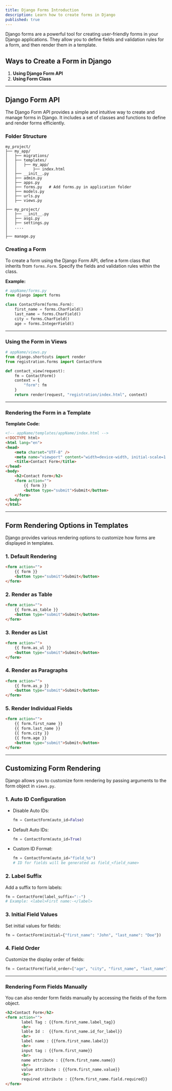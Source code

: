 ```yaml
---
title: Django Forms Introduction
description: Learn how to create forms in Django
published: true
---
```



Django forms are a powerful tool for creating user-friendly forms in your Django applications. They allow you to define fields and validation rules for a form, and then render them in a template.


## Ways to Create a Form in Django

1. **Using Django Form API**  
2. **Using Form Class**

---

## Django Form API

The Django Form API provides a simple and intuitive way to create and manage forms in Django. It includes a set of classes and functions to define and render forms efficiently.

### **Folder Structure**

```plaintext
my_project/
├── my_app/
│   ├── migrations/            
│   ├── templates/             
│   │   ├── my_app/
│   │       ├── index.html      
│   ├── __init__.py          
│   ├── admin.py               
│   ├── apps.py                
│   ├── forms.py   # Add forms.py in application folder           
│   ├── models.py              
│   ├── urls.py               
│   ├── views.py                         
│
├── my_project/
│   ├── __init__.py            
│   ├── asgi.py                
│   ├── settings.py            
│   ....                 
│                    
├── manage.py                          
```

### **Creating a Form**

To create a form using the Django Form API, define a form class that inherits from `forms.Form`. Specify the fields and validation rules within the class.

**Example:**

```python
# appName/forms.py
from django import forms

class ContactForm(forms.Form):
    first_name = forms.CharField()
    last_name = forms.CharField()
    city = forms.CharField()
    age = forms.IntegerField()
```

---

### **Using the Form in Views**

```python
# appName/views.py
from django.shortcuts import render
from registration.forms import ContactForm

def contact_view(request):
    fm = ContactForm()
    context = {
        "form": fm
    }
    return render(request, "registration/index.html", context)
```

---

### **Rendering the Form in a Template**

**Template Code:**

```html
<!-- appName/templates/appName/index.html -->
<!DOCTYPE html>
<html lang="en">
<head>
    <meta charset="UTF-8" />
    <meta name="viewport" content="width=device-width, initial-scale=1.0" />
    <title>Contact Form</title>
</head>
<body>
    <h2>Contact Form</h2>
    <form action="">
        {{ form }}
        <button type="submit">Submit</button>
    </form>
</body>
</html>
```

---

## Form Rendering Options in Templates

Django provides various rendering options to customize how forms are displayed in templates.

### **1. Default Rendering**

```html
<form action="">
    {{ form }}
    <button type="submit">Submit</button>
</form>
```

### **2. Render as Table**

```html
<form action="">
    {{ form.as_table }}
    <button type="submit">Submit</button>
</form>
```

### **3. Render as List**

```html
<form action="">
    {{ form.as_ul }}
    <button type="submit">Submit</button>
</form>
```

### **4. Render as Paragraphs**

```html
<form action="">
    {{ form.as_p }}
    <button type="submit">Submit</button>
</form>
```

### **5. Render Individual Fields**

```html
<form action="">
    {{ form.first_name }}
    {{ form.last_name }}
    {{ form.city }}
    {{ form.age }}
    <button type="submit">Submit</button>
</form>
```

---

## Customizing Form Rendering

Django allows you to customize form rendering by passing arguments to the form object in `views.py`.

### **1. Auto ID Configuration**

- Disable Auto IDs:
  ```python
  fm = ContactForm(auto_id=False)
  ```

- Default Auto IDs:
  ```python
  fm = ContactForm(auto_id=True)
  ```

- Custom ID Format:
  ```python
  fm = ContactForm(auto_id="field_%s")
  # ID for fields will be generated as field_<field_name>
  ```

### **2. Label Suffix**

Add a suffix to form labels:

```python
fm = ContactForm(label_suffix=":-")  
# Example: <label>First name:-</label>
```

### **3. Initial Field Values**

Set initial values for fields:

```python
fm = ContactForm(initial={"first_name": "John", "last_name": "Doe"})
```

### **4. Field Order**

Customize the display order of fields:

```python
fm = ContactForm(field_order=["age", "city", "first_name", "last_name"])
```

---

### Rendering Form Fields Manually

You can also render form fields manually by accessing the fields of the form object.

```html
<h2>Contact Form</h2>
<form action="">
       label Tag : {{form.first_name.label_tag}}
       <br>
       lable Id :  {{form.first_name.id_for_label}} 
       <br>
       label name : {{form.first_name.label}}
       <br>
       input tag : {{form.first_name}}
       <br>
       name attribute : {{form.first_name.name}}
       <br>
       value attribute : {{form.first_name.value}}
       <br>
       required attribute : {{form.first_name.field.required}}
</form>
```

